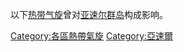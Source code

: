 以下[[热带气旋|热带气旋]]曾对[[亚速尔群岛|亚速尔群岛]]构成影响。

[[Category:各區熱帶氣旋|Category:各區熱帶氣旋]]
[[Category:亞速爾|Category:亞速爾]]